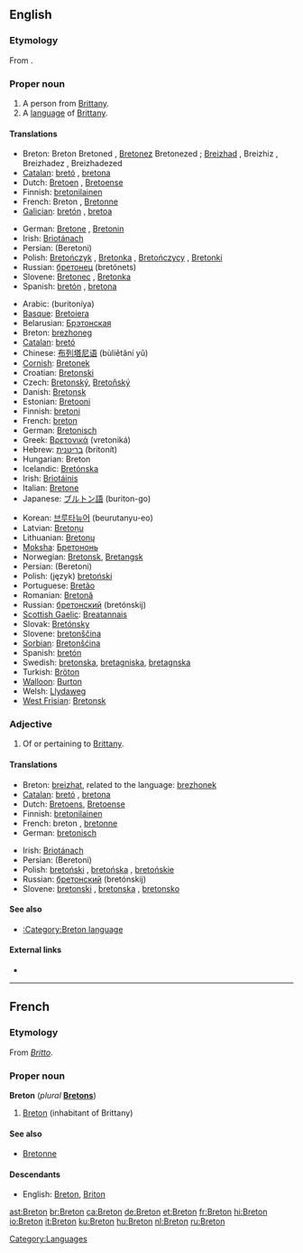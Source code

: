 {{see|breton}}
{{interwiktionary|code=br}}
==English==
{{wikipedia}}

===Etymology===
From {{F.}} {{term|lang=fr|Breton}}.

===Proper noun===
{{en-proper noun|Bretons}}

# A person from [[Brittany]].
# A [[language]] of [[w:Brittany|Brittany]].

====Translations====
{{trans-top|the people}}
* Breton: Breton {{m}} Bretoned {{p}}, [[Bretonez]] {{f}} Bretonezed {{p}}; [[Breizhad]] {{m}}, Breizhiz {{p}}, Breizhadez {{f}}, Breizhadezed {{p}}
* [[Catalan]]: [[bretó]] {{m}}, [[bretona]] {{f}}
* Dutch: [[Bretoen]] {{m}}, [[Bretoense]] {{f}}
* Finnish: [[bretonilainen]]
* French: Breton {{m}}, [[Bretonne]] {{f}}
* [[Galician]]: [[bretón]] {{m}}, [[bretoa]] {{f}}
{{trans-mid}}
* German: [[Bretone]] {{m}}, [[Bretonin]] {{f}}
* Irish: [[Briotánach]] {{m}}
* Persian: {{fa-Arab|[[برتونی]]}} (Beretoni)
* Polish: [[Bretończyk]] {{m}}, [[Bretonka]] {{f}}, [[Bretończycy]] {{m|p}}, [[Bretonki]] {{f|p}}
* Russian: [[бретонец]] (bretónets) {{m}}
* Slovene: [[Bretonec]] {{m}}, [[Bretonka]] {{f}}
* Spanish: [[bretón]] {{m}}, [[bretona]] {{f}}
{{trans-bottom}}

{{trans-top|the language}}
* Arabic: {{Arab|[[بريتونية]]}} (buritoníya) {{f}}
* [[Basque]]: [[Bretoiera]]
* Belarusian: [[Брэтонская]]
* Breton: [[brezhoneg]] {{m}}
* [[Catalan]]: [[bretó]] {{m}}
* Chinese: [[布列塔尼语]] (bùliětǎní yǔ)
* [[Cornish]]: [[Bretonek]]
* Croatian: [[Bretonski]]
* Czech: [[Bretonský]], [[Bretoňský]]
* Danish: [[Bretonsk]]
* Estonian: [[Bretooni]]
* Finnish: [[bretoni]]
* French: [[breton]] {{m}}
* German: [[Bretonisch]] {{n}}
* Greek: [[Βρετονικά]] (vretoniká) {{n|p}}
* Hebrew: [[בריטנית]] (britonít) {{f}}
* Hungarian: Breton
* Icelandic: [[Bretónska]]
* Irish: [[Briotáinis]] {{f}}
* Italian: [[Bretone]]
* Japanese: [[ブルトン語]] (buriton-go)
{{trans-mid}}
* Korean: [[브루타뉴어]] (beurutanyu-eo)
* Latvian: [[Bretoņu]]
* Lithuanian: [[Bretonų]]
* [[Moksha]]: [[Бретононь]]
* Norwegian: [[Bretonsk]], [[Bretangsk]]
* Persian: {{fa-Arab|[[برتونی]]}} (Beretoni)
* Polish: (język) [[bretoński]] {{m}}
* Portuguese: [[Bretão]]
* Romanian: [[Bretonă]]
* Russian: [[бретонский]] (bretónskij)
* [[Scottish Gaelic]]: [[Breatannais]] {{f}}
* Slovak: [[Bretónsky]]
* Slovene: [[bretonščina]] {{f}}
* [[Sorbian]]: [[Bretonšćina]]
* Spanish: [[bretón]] {{m}}
* Swedish: [[bretonska]], [[bretagniska]], [[bretagnska]]
* Turkish: [[Bröton]]
* [[Walloon]]: [[Burton]]
* Welsh: [[Llydaweg]]
* [[West Frisian]]: [[Bretonsk]]
{{trans-bottom}}

===Adjective===
{{en-adj|-}}

# Of or pertaining to [[Brittany]].

====Translations====
{{trans-top|pertaining to Brittany}}
* Breton: [[breizhat]], related to the language: [[brezhonek]]
* [[Catalan]]: [[bretó]] {{m}}, [[bretona]] {{f}}
* Dutch: [[Bretoens]], [[Bretoense]]
* Finnish: [[bretonilainen]]
* French: breton {{m}}, [[bretonne]] {{f}}
* German: [[bretonisch]]
{{trans-mid}}
* Irish: [[Briotánach]]
* Persian: {{fa-Arab|[[برتونی]]}} (Beretoni)
* Polish: [[bretoński]] {{m}}, [[bretońska]] {{f}}, [[bretońskie]] {{n}}
* Russian: [[бретонский]] (bretónskij)
* Slovene: [[bretonski]] {{m}}, [[bretonska]] {{f}}, [[bretonsko]] {{n}}
{{trans-bottom}}

====See also====
* [[:Category:Breton language]]

====External links====
* {{ethnologue|code=bre}}

----

==French==

===Etymology===
From {{L.|fr}} ''[[Britto]]''.

===Proper noun===
'''Breton''' {{m}} (''plural'' '''[[Bretons]]''')

# [[#English|Breton]] (inhabitant of Brittany)

====See also====
* [[Bretonne]]

====Descendants====
* English: [[#English|Breton]], [[Briton]]

[[Category:Languages]]

[[ast:Breton]]
[[br:Breton]]
[[ca:Breton]]
[[de:Breton]]
[[et:Breton]]
[[fr:Breton]]
[[hi:Breton]]
[[io:Breton]]
[[it:Breton]]
[[ku:Breton]]
[[hu:Breton]]
[[nl:Breton]]
[[ru:Breton]]
